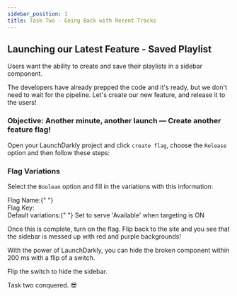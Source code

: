 ```yaml
---
sidebar_position: 1
title: Task Two - Going Back with Recent Tracks
---
```



## Launching our Latest Feature - Saved Playlist

Users want the ability to create and save their playlists in a sidebar component.

The developers have already prepped the code and it's ready, but we don't need to wait for the pipeline. Let's create our new feature, and release it to the users!

### Objective\: Another minute, another launch — Create another feature flag!

Open your LaunchDarkly project and click `create flag`, choose the `Release` option and then follow these steps:

### Flag Variations

Select the `Boolean` option and fill in the variations with this information:
<div className="flex items-center space-x-3">
  <span className="text-lg text-blue-500 font-bold">
    Flag Name:{" "}
  </span>
    <CopyField value="release-saved-playlists-sidebar" client:load />
</div>

<div className="flex items-center space-x-3">
  <span className="text-lg text-blue-500 font-bold">Flag Key:</span>
  <CopyField value="release-saved-playlists-sidebar" client:load />
</div>

<div className="text-lg font-bold text-blue-500">
Default variations:{" "}
<span className="text-black dark:text-white font-normal">Set to serve 'Available' when targeting is ON</span>

</div>

Once this is complete, turn on the flag. Flip back to the site and you see that the sidebar is messed up with red and purple backgrounds!

With the power of LaunchDarkly, you can hide the broken component within 200 ms with a flip of a switch.

Flip the switch to hide the sidebar.

Task two conquered. 😎